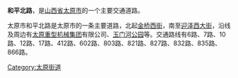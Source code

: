 {{unreferenced|time=2011-09-22T07:52:29+00:00}}
'''和平北路'''，是[[山西省|山西省]][[太原市|太原市]]的一个主要交通道路。

太原市和平北路是太原市的一条主要道路，北起[[金桥西街|金桥西街]]，南至[[迎泽西大街|迎泽西大街]]，沿线及周边有[[太原重型机械集团|太原重型机械集团]]有限公司、[[玉门河公园|玉门河公园]]等。交通路线有6路、7路、10路、12路、17路、412路、602路、803路、821路、827路、832路、835路、866路。

{{山西小作品}}
[[Category:太原街道|Category:太原街道]]